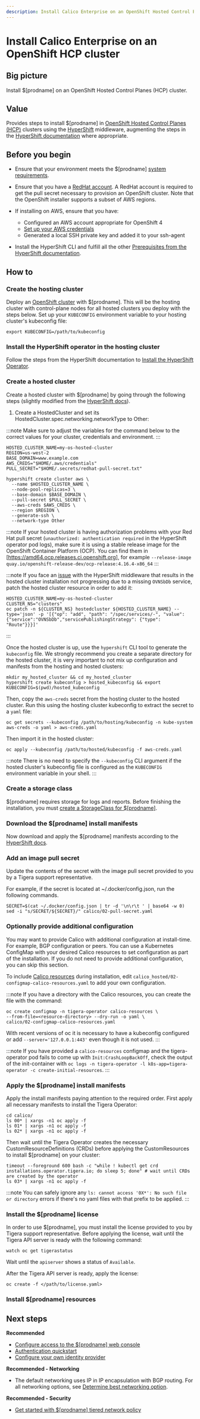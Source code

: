 ```yaml
---
description: Install Calico Enterprise on an OpenShift Hosted Control Planes (HCP) cluster.
---
```


# Install Calico Enterprise on an OpenShift HCP cluster


## Big picture

Install $[prodname] on an OpenShift Hosted Control Planes (HCP) cluster.

## Value

Provides steps to install $[prodname] in [OpenShift Hosted Control Planes (HCP)](https://docs.openshift.com/container-platform/latest/hosted_control_planes/index.html) clusters using the [HyperShift](https://github.com/openshift/hypershift) middleware, augmenting the steps in the [HyperShift documentation](https://hypershift-docs.netlify.app) where appropriate.

## Before you begin

- Ensure that your environment meets the $[prodname] [system requirements](requirements.mdx).

- Ensure that you have a [RedHat account](https://cloud.redhat.com/). A RedHat account is required to get the pull secret necessary to provision an OpenShift cluster. Note that the OpenShift installer supports a subset of AWS regions.

- If installing on AWS, ensure that you have:

    - Configured an AWS account appropriate for OpenShift 4
    - [Set up your AWS credentials](https://docs.aws.amazon.com/sdk-for-java/v1/developer-guide/setup-credentials.html)
    - Generated a local SSH private key and added it to your ssh-agent

- Install the HyperShift CLI and fulfill all the other [Prerequisites from the HyperShift documentation](https://hypershift-docs.netlify.app/getting-started/#prerequisites).

## How to

### Create the hosting cluster

Deploy an [OpenShift cluster](./installation.mdx) with $[prodname]. This will be the hosting cluster with control-plane nodes for all hosted clusters you deploy with the steps below. Set up your `KUBECONFIG` environment variable to your hosting cluster's kubeconfig file:

```
export KUBECONFIG=/path/to/kubeconfig
```

### Install the HyperShift operator in the hosting cluster

Follow the steps from the HyperShift documentation to [Install the HyperShift Operator](https://hypershift-docs.netlify.app/getting-started/#install-hypershift-operator).

### Create a hosted cluster

Create a hosted cluster with $[prodname] by going through the following steps (slightly modified from the [HyperShift docs](https://hypershift-docs.netlify.app/how-to/aws/other-sdn-providers/#calico)).

1. Create a HostedCluster and set its HostedCluster.spec.networking.networkType to Other:


:::note
Make sure to adjust the variables for the command below to the correct values for your cluster, credentials and environment.
:::

```
HOSTED_CLUSTER_NAME=my-os-hosted-cluster
REGION=us-west-2
BASE_DOMAIN=www.example.com
AWS_CREDS="$HOME/.aws/credentials"
PULL_SECRET="$HOME/.secrets/redhat-pull-secret.txt"

hypershift create cluster aws \
  --name $HOSTED_CLUSTER_NAME \
  --node-pool-replicas=3 \
  --base-domain $BASE_DOMAIN \
  --pull-secret $PULL_SECRET \
  --aws-creds $AWS_CREDS \
  --region $REGION \
  --generate-ssh \
  --network-type Other
```

:::note
If your hosted cluster is having authorization problems with your Red Hat pull secret (`unauthorized: authentication required` in the HyperShift operator pod logs), make sure it is using a stable release image for the OpenShift Container Platform (OCP).
You can find them in [https://amd64.ocp.releases.ci.openshift.org], for example `--release-image quay.io/openshift-release-dev/ocp-release:4.16.4-x86_64`
:::

:::note
If you face an [issue](https://github.com/openshift/hypershift/issues/3927) with the HyperShift middleware that results in the hosted cluster installation not progressing due to a missing `OVNSbDb` service, patch the hosted cluster resource in order to add it:
```
HOSTED_CLUSTER_NAME=my-os-hosted-cluster
CLUSTER_NS="clusters"
oc patch -n ${CLUSTER_NS} hostedcluster ${HOSTED_CLUSTER_NAME} --type='json' -p '[{"op": "add", "path": "/spec/services/-", "value": {"service":"OVNSbDb","servicePublishingStrategy": {"type": "Route"}}}]'
```
:::

Once the hosted cluster is up, use the `hypershift` CLI tool to generate the `kubeconfig` file. We strongly recommend you create a separate directory for the hosted cluster, it is very important to not mix up configuration and manifests from the hosting and hosted clusters:

```
mkdir my_hosted_cluster && cd my_hosted_cluster
hypershift create kubeconfig > hosted_kubeconfig && export KUBECONFIG=$(pwd)/hosted_kubeconfig
```

Then, copy the `aws-creds` secret from the hosting cluster to the hosted cluster. Run this using the hosting cluster kubeconfig to extract the secret to a `yaml` file:

```
oc get secrets --kubeconfig /path/to/hosting/kubeconfig -n kube-system aws-creds -o yaml > aws-creds.yaml
```

Then import it in the hosted cluster:

```
oc apply --kubeconfig /path/to/hosted/kubeconfig -f aws-creds.yaml
```

:::note
There is no need to specify the `--kubeconfig` CLI argument if the hosted cluster's kubeconfig file is configured as the `KUBECONFIG` environment variable in your shell.
:::

### Create a storage class

$[prodname] requires storage for logs and reports. Before finishing the installation, you must [create a StorageClass for $[prodname]](../../../operations/logstorage/create-storage).

### Download the $[prodname] install manifests

Now download and apply the $[prodname] manifests according to the [HyperShift docs](https://hypershift-docs.netlify.app/how-to/aws/other-sdn-providers/#calico).

<DownloadOpenShiftManifests />

### Add an image pull secret

Update the contents of the secret with the image pull secret provided to you by a Tigera support representative.

For example, if the secret is located at ~/.docker/config.json, run the following commands.

```
SECRET=$(cat ~/.docker/config.json | tr -d '\n\r\t ' | base64 -w 0)
sed -i "s/SECRET/${SECRET}/" calico/02-pull-secret.yaml
```

### Optionally provide additional configuration

You may want to provide Calico with additional configuration at install-time. For example, BGP configuration or peers.
You can use a Kubernetes ConfigMap with your desired Calico resources to set configuration as part of the installation.
If you do not need to provide additional configuration, you can skip this section.

To include [Calico resources](../../../reference/resources/index.mdx) during installation, edit `calico_hosted/02-configmap-calico-resources.yaml` to add your own configuration.

:::note
If you have a directory with the Calico resources, you can create the file with the command:

```
oc create configmap -n tigera-operator calico-resources \
--from-file=<resource-directory> --dry-run -o yaml \
calico/02-configmap-calico-resources.yaml
```

With recent versions of oc it is necessary to have a kubeconfig configured or add `--server='127.0.0.1:443'`
even though it is not used.
:::

:::note
If you have provided a `calico-resources` configmap and the tigera-operator pod fails to come up with `Init:CrashLoopBackOff`,
check the output of the init-container with `oc logs -n tigera-operator -l k8s-app=tigera-operator -c create-initial-resources`.
:::

### Apply the $[prodname] install manifests

Apply the install manifests paying attention to the required order. First apply all necessary manifests to install the Tigera Operator:

```
cd calico/
ls 00* | xargs -n1 oc apply -f
ls 01* | xargs -n1 oc apply -f
ls 02* | xargs -n1 oc apply -f
```

Then wait until the Tigera Operator creates the necessary CustomResourceDefinitions (CRDs) before applying the CustomResources to install $[prodname] on your cluster:

```
timeout --foreground 600 bash -c "while ! kubectl get crd installations.operator.tigera.io; do sleep 5; done" # wait until CRDs are created by the operator
ls 03* | xargs -n1 oc apply -f
```

:::note
You can safely ignore any `ls: cannot access '0X*': No such file or directory` errors if there's no yaml files with that prefix to be applied.
:::

### Install the $[prodname] license

In order to use $[prodname], you must install the license provided to you by Tigera support representative. Before applying the license, wait until the Tigera API server is ready with the following command:

```
watch oc get tigerastatus
```

Wait until the `apiserver` shows a status of `Available`.

After the Tigera API server is ready, apply the license:

```
oc create -f </path/to/license.yaml>
```

### Install $[prodname] resources

<InstallOpenShiftHCPResources />

## Next steps

**Recommended**

- [Configure access to the $[prodname] web console](../../../operations/cnx/access-the-manager.mdx)
- [Authentication quickstart](../../../operations/cnx/authentication-quickstart.mdx)
- [Configure your own identity provider](../../../operations/cnx/configure-identity-provider.mdx)

**Recommended - Networking**

- The default networking uses IP in IP encapsulation with BGP routing. For all networking options, see [Determine best networking option](../../../networking/determine-best-networking.mdx).

**Recommended - Security**

- [Get started with $[prodname] tiered network policy](../../../network-policy/policy-tiers/tiered-policy.mdx)
